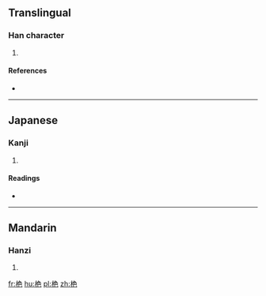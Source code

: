 ==Translingual==

===Han character===
{{Han char|rn=75|rad=木|as=06|sn=10|four=|canj=DNAU}}

# {{defn|Han|sort=木06}}

====References====
* {{Han ref|kx=0523.140|dkj=14726|dj=0911.120|hdz=21205.020|uh=682C|ud=26668}}

----

==Japanese==

===Kanji===
{{ja-kanji|grade=|rs=木06}}

# {{defn|lang=ja|sort=木06}}

====Readings====
* {{ja-readings|on=[[せい]] (sei), [[せ]] (se)|kun=[[ちさなくい]] (chisanakui)}}

----

==Mandarin==

===Hanzi===
{{cmn-hanzi|pin=[[zuì]] ([[zui4]])|wg=tsui<sup>4</sup>}}

# {{defn|lang=cmn|sort=木06}}

[[fr:栬]]
[[hu:栬]]
[[pl:栬]]
[[zh:栬]]